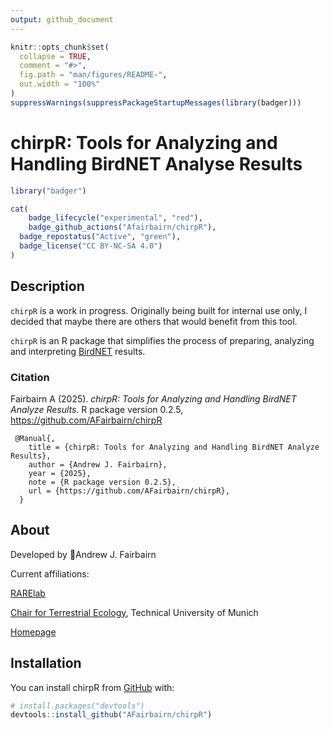 ```yaml
---
output: github_document
---
```


<!-- README.md is generated from README.Rmd. Please edit that file -->

```r
knitr::opts_chunk$set(
  collapse = TRUE,
  comment = "#>",
  fig.path = "man/figures/README-",
  out.width = "100%"
)
suppressWarnings(suppressPackageStartupMessages(library(badger)))
```

# chirpR: Tools for Analyzing and Handling BirdNET Analyse Results

<!-- badges: start -->
```r
library("badger")
```

```r
cat(
	badge_lifecycle("experimental", "red"),
	badge_github_actions("Afairbairn/chirpR"),
  badge_repostatus("Active", "green"),
  badge_license("CC BY-NC-SA 4.0")
)
```
<!-- badges: end -->

## Description

`chirpR` is a work in progress. Originally being built for internal use only, I decided that maybe there are others that would benefit from this tool.

`chirpR` is an R package that simplifies the process of preparing, analyzing and interpreting [BirdNET](https://github.com/birdnet-team/BirdNET-Analyzer) results.

### Citation
Fairbairn A (2025). _chirpR: Tools for Analyzing and Handling BirdNET Analyze Results_. R package version 0.2.5, <https://github.com/AFairbairn/chirpR>

```
 @Manual{,
    title = {chirpR: Tools for Analyzing and Handling BirdNET Analyze Results},
    author = {Andrew J. Fairbairn},
    year = {2025},
    note = {R package version 0.2.5},
    url = {https://github.com/AFairbairn/chirpR},
  }
```

## About

Developed by 🦜Andrew J. Fairbairn

Current affiliations:

[RARElab](https://www.rarelab.org/)

[Chair for Terrestrial Ecology](https://www3.ls.tum.de/en/toek/home/), Technical University of Munich


[Homepage](https://afairbairn.com/)

## Installation

You can install chirpR from [GitHub](https://github.com/) with:

``` r
# install.packages("devtools")
devtools::install_github("AFairbairn/chirpR")
```

